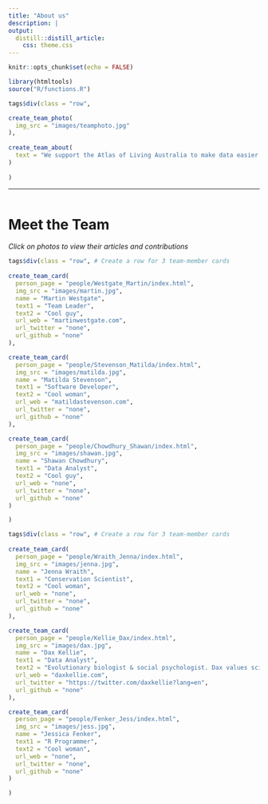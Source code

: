 ```yaml
---
title: "About us"
description: |
output: 
  distill::distill_article:
    css: theme.css
---
```



```r
knitr::opts_chunk$set(echo = FALSE)
```

```r
library(htmltools)
source("R/functions.R")
```

```r
tags$div(class = "row",

create_team_photo(
  img_src = "images/teamphoto.jpg"
),
         
create_team_about(
  text = "We support the Atlas of Living Australia to make data easier to use by researchers, scientists and the general public."
)
         
)
```

***

<div id = "team-photo-grid", style = "height:1px"></div>

# Meet the Team

*Click on photos to view their articles and contributions*
```r
tags$div(class = "row", # Create a row for 3 team-member cards
         
create_team_card(
  person_page = "people/Westgate_Martin/index.html",
  img_src = "images/martin.jpg",
  name = "Martin Westgate",
  text1 = "Team Leader",
  text2 = "Cool guy",
  url_web = "martinwestgate.com",
  url_twitter = "none",
  url_github = "none"
),

create_team_card(
  person_page = "people/Stevenson_Matilda/index.html",
  img_src = "images/matilda.jpg",
  name = "Matilda Stevenson",
  text1 = "Software Developer",
  text2 = "Cool woman",
  url_web = "matildastevenson.com",
  url_twitter = "none",
  url_github = "none"
),

create_team_card(
  person_page = "people/Chowdhury_Shawan/index.html",
  img_src = "images/shawan.jpg",
  name = "Shawan Chowdhury",
  text1 = "Data Analyst",
  text2 = "Cool guy",
  url_web = "none",
  url_twitter = "none",
  url_github = "none"
)

)

tags$div(class = "row", # Create a row for 3 team-member cards
         
create_team_card(
  person_page = "people/Wraith_Jenna/index.html",
  img_src = "images/jenna.jpg",
  name = "Jenna Wraith",
  text1 = "Conservation Scientist",
  text2 = "Cool woman",
  url_web = "none",
  url_twitter = "none",
  url_github = "none"
),

create_team_card(
  person_page = "people/Kellie_Dax/index.html",
  img_src = "images/dax.jpg",
  name = "Dax Kellie",
  text1 = "Data Analyst",
  text2 = "Evolutionary biologist & social psychologist. Dax values scientific transparency and tries to apply these values to the team workflow.",
  url_web = "daxkellie.com",
  url_twitter = "https://twitter.com/daxkellie?lang=en",
  url_github = "none"
),

create_team_card(
  person_page = "people/Fenker_Jess/index.html",
  img_src = "images/jess.jpg",
  name = "Jessica Fenker",
  text1 = "R Programmer",
  text2 = "Cool woman",
  url_web = "none",
  url_twitter = "none",
  url_github = "none"
)

)
```